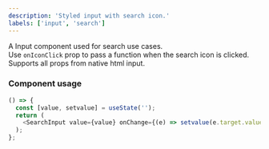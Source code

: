 ```yaml
---
description: 'Styled input with search icon.'
labels: ['input', 'search']
---
```



A Input component used for search use cases.  
Use `onIconClick` prop to pass a function when the search icon is clicked.  
Supports all props from native html input.

### Component usage

```js live
() => {
  const [value, setvalue] = useState('');
  return (
    <SearchInput value={value} onChange={(e) => setvalue(e.target.value)} onIconClick={() => alert('on icon click')} />
  );
};
```
